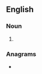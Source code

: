 ==English==

===Noun===
{{head|en|noun plural form}}

# {{plural of|infighter|lang=en}}

===Anagrams===
* {{anagrams|en|a=efghiinrst|nightfires|reshifting}}